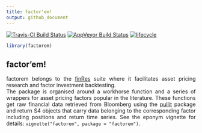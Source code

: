 ---
title: factor'em!
output: github_document
---
<style> body {text-align: justify} </style>
[![Travis-CI Build Status](https://travis-ci.org/bautheac/factorem.svg?branch=master)](https://travis-ci.org/bautheac/factorem)
[![AppVeyor Build Status](https://ci.appveyor.com/api/projects/status/github/factorem/pullit?branch=master&svg=true)](https://ci.appveyor.com/project/factorem/pullit)
[![lifecycle](https://img.shields.io/badge/lifecycle-experimental-orange.svg)](https://www.tidyverse.org/lifecycle/#experimental)


```{r `load`, include = FALSE}
library(factorem)
```


## factor'em!

factorem belongs to the [finRes](https://bautheac.github.io/finRes/) suite where it facilitates asset pricing research and factor investment backtesting.  
The package is organised around a workhorse function and a series of wrappers for asset pricing factors popular in the literature. These functions get raw financial data retrieved from Bloomberg using the [pullit](https://bautheac.github.io/pullit/) package and return S4 objects that carry data belonging to the corresponding factor including positions and return time series. See the eponym vignette for details: `vignette("factorem", package = "factorem")`.







